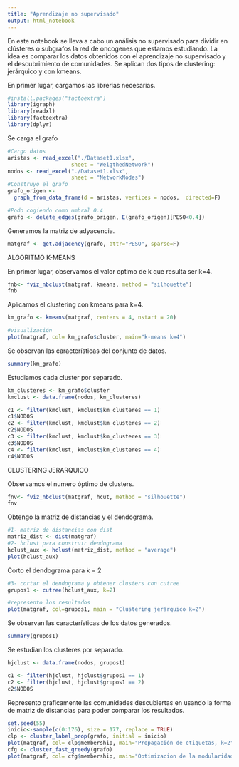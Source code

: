 ---
title: "Aprendizaje no supervisado"
output: html_notebook
---

En este notebook se lleva a cabo un análisis no supervisado para dividir en clústeres o subgrafos la red de oncogenes que estamos estudiando.
La idea es comparar los datos obtenidos con el aprendizaje no supervisado y el descubrimiento de comunidades.
Se aplican dos tipos de clustering: jerárquico y con kmeans.

En primer lugar, cargamos las librerías necesarias.
```{r}
#install.packages("factoextra")
library(igraph)
library(readxl)
library(factoextra)
library(dplyr)
```

Se carga el grafo
```{r}
#Cargo datos
aristas <- read_excel("./Dataset1.xlsx", 
                    sheet = "WeigthedNetwork")
nodos <- read_excel("./Dataset1.xlsx", 
                    sheet = "NetworkNodes")
#Construyo el grafo
grafo_origen <- 
  graph_from_data_frame(d = aristas, vertices = nodos,  directed=F)

#Podo cogiendo como umbral 0.4
grafo <- delete_edges(grafo_origen, E(grafo_origen)[PESO<0.4])
```

Generamos la matriz de adyacencia.
```{r}
matgraf <- get.adjacency(grafo, attr="PESO", sparse=F)
```

ALGORITMO K-MEANS

En primer lugar, observamos el valor optimo de k que resulta ser k=4.
```{r}

fnb<- fviz_nbclust(matgraf, kmeans, method = "silhouette")
fnb
```

Aplicamos el clustering con kmeans para k=4.
```{r}
km_grafo <- kmeans(matgraf, centers = 4, nstart = 20)

#visualización
plot(matgraf, col= km_grafo$cluster, main="k-means k=4")
```

Se observan las características del conjunto de datos.
```{r}
summary(km_grafo)
```

Estudiamos cada cluster por separado.
```{r}
km_clusteres <- km_grafo$cluster
kmclust <- data.frame(nodos, km_clusteres)

c1 <- filter(kmclust, kmclust$km_clusteres == 1)
c1$NODOS
c2 <- filter(kmclust, kmclust$km_clusteres == 2)
c2$NODOS
c3 <- filter(kmclust, kmclust$km_clusteres == 3)
c3$NODOS
c4 <- filter(kmclust, kmclust$km_clusteres == 4)
c4$NODOS

```

CLUSTERING JERARQUICO

Observamos el numero óptimo de clusters.

```{r}
fnv<- fviz_nbclust(matgraf, hcut, method = "silhouette")
fnv
```

Obtengo la matriz de distancias y el dendograma.

```{r}

#1- matriz de distancias con dist
matriz_dist <- dist(matgraf)
#2- hclust para construir dendograma
hclust_aux <- hclust(matriz_dist, method = "average")
plot(hclust_aux)
```
Corto el dendograma para k = 2
```{r}
#3- cortar el dendograma y obtener clusters con cutree
grupos1 <- cutree(hclust_aux, k=2)

#represento los resultados
plot(matgraf, col=grupos1, main = "Clustering jerárquico k=2")
```

Se observan las características de los datos generados.
```{r}
summary(grupos1)
```

Se estudian los clusteres por separado.
```{r}
hjclust <- data.frame(nodos, grupos1) 

c1 <- filter(hjclust, hjclust$grupos1 == 1)
c2 <- filter(hjclust, hjclust$grupos1 == 2)
c2$NODOS

```

Represento graficamente las comunidades descubiertas en usando la forma de matriz de distancias para poder comparar los resultados.
```{r}
set.seed(55)
inicio<-sample(c(0:176), size = 177, replace = TRUE)
clp <- cluster_label_prop(grafo, initial = inicio)
plot(matgraf, col= clp$membership, main="Propagación de etiquetas, k=2")
cfg <- cluster_fast_greedy(grafo)
plot(matgraf, col= cfg$membership, main="Optimizacion de la modularidad, k=3")
```